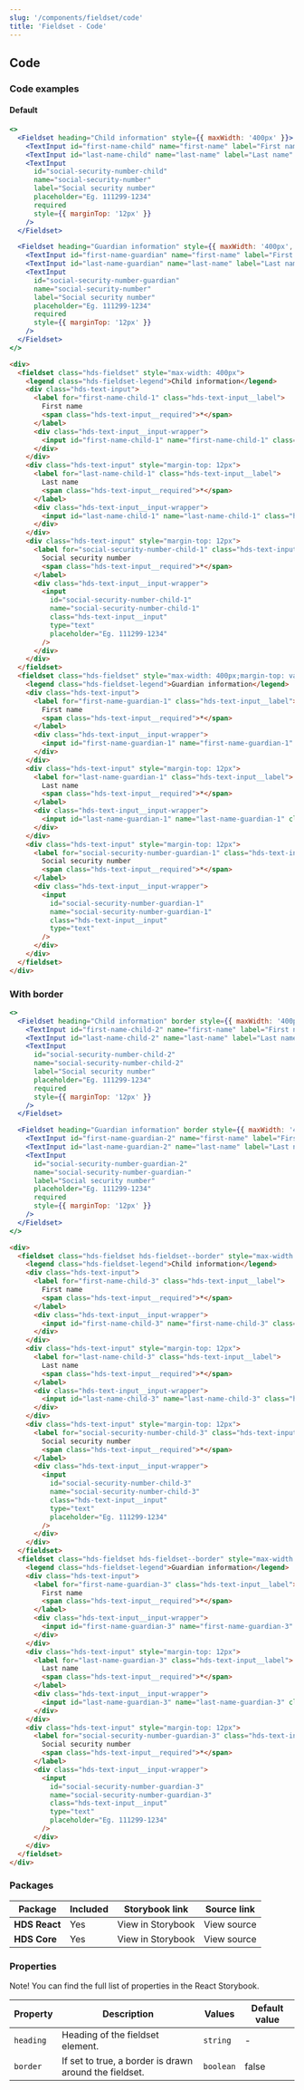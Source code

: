 ```yaml
---
slug: '/components/fieldset/code'
title: 'Fieldset - Code'
---
```




## Code

### Code examples

#### Default

<Playground>


```jsx
<>
  <Fieldset heading="Child information" style={{ maxWidth: '400px' }}>
    <TextInput id="first-name-child" name="first-name" label="First name" required />
    <TextInput id="last-name-child" name="last-name" label="Last name" required style={{ marginTop: '12px' }} />
    <TextInput
      id="social-security-number-child"
      name="social-security-number"
      label="Social security number"
      placeholder="Eg. 111299-1234"
      required
      style={{ marginTop: '12px' }}
    />
  </Fieldset>

  <Fieldset heading="Guardian information" style={{ maxWidth: '400px', marginTop: 'var(--spacing-s)' }}>
    <TextInput id="first-name-guardian" name="first-name" label="First name" required />
    <TextInput id="last-name-guardian" name="last-name" label="Last name" required style={{ marginTop: '12px' }} />
    <TextInput
      id="social-security-number-guardian"
      name="social-security-number"
      label="Social security number"
      placeholder="Eg. 111299-1234"
      required
      style={{ marginTop: '12px' }}
    />
  </Fieldset>
</>
```

```html
<div>
  <fieldset class="hds-fieldset" style="max-width: 400px">
    <legend class="hds-fieldset-legend">Child information</legend>
    <div class="hds-text-input">
      <label for="first-name-child-1" class="hds-text-input__label">
        First name
        <span class="hds-text-input__required">*</span>
      </label>
      <div class="hds-text-input__input-wrapper">
        <input id="first-name-child-1" name="first-name-child-1" class="hds-text-input__input" type="text" />
      </div>
    </div>
    <div class="hds-text-input" style="margin-top: 12px">
      <label for="last-name-child-1" class="hds-text-input__label">
        Last name
        <span class="hds-text-input__required">*</span>
      </label>
      <div class="hds-text-input__input-wrapper">
        <input id="last-name-child-1" name="last-name-child-1" class="hds-text-input__input" type="text" />
      </div>
    </div>
    <div class="hds-text-input" style="margin-top: 12px">
      <label for="social-security-number-child-1" class="hds-text-input__label">
        Social security number
        <span class="hds-text-input__required">*</span>
      </label>
      <div class="hds-text-input__input-wrapper">
        <input
          id="social-security-number-child-1"
          name="social-security-number-child-1"
          class="hds-text-input__input"
          type="text"
          placeholder="Eg. 111299-1234"
        />
      </div>
    </div>
  </fieldset>
  <fieldset class="hds-fieldset" style="max-width: 400px;margin-top: var(--spacing-s);">
    <legend class="hds-fieldset-legend">Guardian information</legend>
    <div class="hds-text-input">
      <label for="first-name-guardian-1" class="hds-text-input__label">
        First name
        <span class="hds-text-input__required">*</span>
      </label>
      <div class="hds-text-input__input-wrapper">
        <input id="first-name-guardian-1" name="first-name-guardian-1" class="hds-text-input__input" type="text" />
      </div>
    </div>
    <div class="hds-text-input" style="margin-top: 12px">
      <label for="last-name-guardian-1" class="hds-text-input__label">
        Last name
        <span class="hds-text-input__required">*</span>
      </label>
      <div class="hds-text-input__input-wrapper">
        <input id="last-name-guardian-1" name="last-name-guardian-1" class="hds-text-input__input" type="text" />
      </div>
    </div>
    <div class="hds-text-input" style="margin-top: 12px">
      <label for="social-security-number-guardian-1" class="hds-text-input__label">
        Social security number
        <span class="hds-text-input__required">*</span>
      </label>
      <div class="hds-text-input__input-wrapper">
        <input
          id="social-security-number-guardian-1"
          name="social-security-number-guardian-1"
          class="hds-text-input__input"
          type="text"
        />
      </div>
    </div>
  </fieldset>
</div>
```

</Playground>


### With border

<Playground>


```jsx
<>
  <Fieldset heading="Child information" border style={{ maxWidth: '400px' }}>
    <TextInput id="first-name-child-2" name="first-name" label="First name" required />
    <TextInput id="last-name-child-2" name="last-name" label="Last name" required style={{ marginTop: '12px' }} />
    <TextInput
      id="social-security-number-child-2"
      name="social-security-number-child-2"
      label="Social security number"
      placeholder="Eg. 111299-1234"
      required
      style={{ marginTop: '12px' }}
    />
  </Fieldset>

  <Fieldset heading="Guardian information" border style={{ maxWidth: '400px', marginTop: 'var(--spacing-s)' }}>
    <TextInput id="first-name-guardian-2" name="first-name" label="First name" required />
    <TextInput id="last-name-guardian-2" name="last-name" label="Last name" required style={{ marginTop: '12px' }} />
    <TextInput
      id="social-security-number-guardian-2"
      name="social-security-number-guardian-"
      label="Social security number"
      placeholder="Eg. 111299-1234"
      required
      style={{ marginTop: '12px' }}
    />
  </Fieldset>
</>
```

```html
<div>
  <fieldset class="hds-fieldset hds-fieldset--border" style="max-width: 400px;">
    <legend class="hds-fieldset-legend">Child information</legend>
    <div class="hds-text-input">
      <label for="first-name-child-3" class="hds-text-input__label">
        First name
        <span class="hds-text-input__required">*</span>
      </label>
      <div class="hds-text-input__input-wrapper">
        <input id="first-name-child-3" name="first-name-child-3" class="hds-text-input__input" type="text" />
      </div>
    </div>
    <div class="hds-text-input" style="margin-top: 12px">
      <label for="last-name-child-3" class="hds-text-input__label">
        Last name
        <span class="hds-text-input__required">*</span>
      </label>
      <div class="hds-text-input__input-wrapper">
        <input id="last-name-child-3" name="last-name-child-3" class="hds-text-input__input" type="text" />
      </div>
    </div>
    <div class="hds-text-input" style="margin-top: 12px">
      <label for="social-security-number-child-3" class="hds-text-input__label">
        Social security number
        <span class="hds-text-input__required">*</span>
      </label>
      <div class="hds-text-input__input-wrapper">
        <input
          id="social-security-number-child-3"
          name="social-security-number-child-3"
          class="hds-text-input__input"
          type="text"
          placeholder="Eg. 111299-1234"
        />
      </div>
    </div>
  </fieldset>
  <fieldset class="hds-fieldset hds-fieldset--border" style="max-width: 400px;margin-top: var(--spacing-s);">
    <legend class="hds-fieldset-legend">Guardian information</legend>
    <div class="hds-text-input">
      <label for="first-name-guardian-3" class="hds-text-input__label">
        First name
        <span class="hds-text-input__required">*</span>
      </label>
      <div class="hds-text-input__input-wrapper">
        <input id="first-name-guardian-3" name="first-name-guardian-3" class="hds-text-input__input" type="text" />
      </div>
    </div>
    <div class="hds-text-input" style="margin-top: 12px">
      <label for="last-name-guardian-3" class="hds-text-input__label">
        Last name
        <span class="hds-text-input__required">*</span>
      </label>
      <div class="hds-text-input__input-wrapper">
        <input id="last-name-guardian-3" name="last-name-guardian-3" class="hds-text-input__input" type="text" />
      </div>
    </div>
    <div class="hds-text-input" style="margin-top: 12px">
      <label for="social-security-number-guardian-3" class="hds-text-input__label">
        Social security number
        <span class="hds-text-input__required">*</span>
      </label>
      <div class="hds-text-input__input-wrapper">
        <input
          id="social-security-number-guardian-3"
          name="social-security-number-guardian-3"
          class="hds-text-input__input"
          type="text"
          placeholder="Eg. 111299-1234"
        />
      </div>
    </div>
  </fieldset>
</div>
```

</Playground>


### Packages

| Package       | Included                    | Storybook link                                                                                                             | Source link                                                                                                                                                                  |
| ------------- | --------------------------- | -------------------------------------------------------------------------------------------------------------------------- | ---------------------------------------------------------------------------------------------------------------------------------------------------------------------------- |
| **HDS React** | <IconCheckCircleFill /> Yes | <ExternalLink href="/storybook/react/?path=/story/components-fieldset--default">View in Storybook</ExternalLink> | <ExternalLink href="https://github.com/City-of-Helsinki/helsinki-design-system/blob/master/packages/react/src/components/fieldset/Fieldset.tsx">View source</ExternalLink> |
| **HDS Core**  | <IconCheckCircleFill /> Yes | <ExternalLink href="/storybook/core/?path=/story/components-fieldset--default">View in Storybook</ExternalLink>          | <ExternalLink href="https://github.com/City-of-Helsinki/helsinki-design-system/tree/master/packages/core/src/components/fieldset">View source</ExternalLink>               |

### Properties

Note! You can find the full list of properties in the <ExternalLink href="/storybook/react/?path=/story/components-dropdowns-select--default">React Storybook.</ExternalLink>

| Property  | Description                                            | Values    | Default value |
| --------- | ------------------------------------------------------ | --------- | ------------- |
| `heading` | Heading of the fieldset element.                       | `string`  | -             |
| `border`  | If set to true, a border is drawn around the fieldset. | `boolean` | false         |

